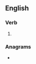 ==English==

===Verb===
{{head|en|verb form}}

# {{en-past of|audible}}

===Anagrams===
* {{anagrams|en|a=abddeilu|buddleia}}